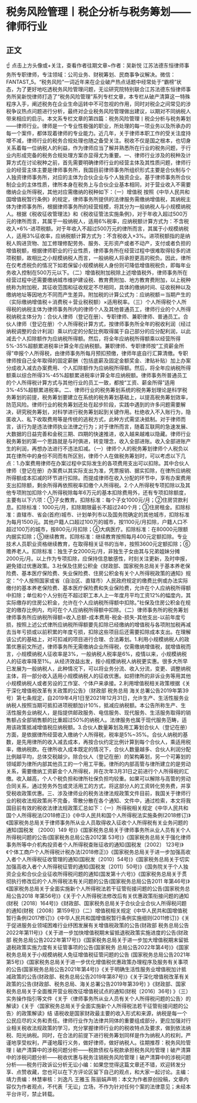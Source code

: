 # 税务风险管理丨税企分析与税务筹划——律师行业
## 正文
☝ 点击上方头像或+关注，查看作者往期文章~作者：吴新悦 江苏法德东恒律师事务所专职律师，专注领域：公司业务、财税筹划、民商事争议解决。微信：FANTAST_5。“税务风险”一词近年来在企业破产热点话题中经常处于“霸榜”状态，为了更好地吃透税务风险管理问题，无讼研究院特别联合江苏法德东恒律师事务所吴新悦律师打造了“税务风险管理”系列专栏文章，本专栏从破产清算这一特殊程序入手，阐述税务在企业生命运转中不可忽视的作用，同时对税企之间常见的涉税争议热点问题进行分析，最终对企业税务风险管理做出建议，以期对不同纳税人带来相应的启示。本文系专栏文章的第四篇：税务风险管理丨税企分析与税务筹划——律师行业。律师是一个专业性极强的职业，所处理的每一项业务以及所承办的每一个案件，都体现着律师的专业能力。近几年，关于律师本职工作的受关注度持增不减，律师行业的税务合规处理也随之备受关注。税收不仅是国之根本，也切身关系着每一位纳税人的利益，作为律师应当了解并熟悉所在行业的税务问题，于行业内形成完备的税务合规处理方案亦显得尤为重要。一、律师行业涉及的税种及计算方式在讨论税种之前，首先需要明确律师行业的经营主体及其性质问题，律师行业的经营主体主要是律师事务所，我国目前律师事务所组织形式主要是合伙制与个人独资律师事务所，对应的主体为合伙企业与个人独资企业。基于律师事务所合伙制企业的主体性质，律所本身在税务上与合伙企业基本相同，对于营业收入不需要缴纳企业所得税，其他对应需缴纳的税种如下：（一）增值税 按照《中华人民共和国增值税暂行条例》的规定，律师事务所提供的法律服务需缴纳增值税，其纳税主体为律师事务所，根据律师事务所的经营规模，将其分为一般纳税人与小规模纳税人。根据《税收征收管理法》和《税收征管法实施条例》，对于年收入超过500万元的律所而言，其属于一般纳税人，适用6%税率，应纳税额计算方式为：不含税收入×6%-进项税额。对于年收入不超过500万元的律所而言，其属于小规模纳税人，适用3%征收率，应纳税额计算方式为：不含税收入×3%。进项税额指的是纳税人购进货物、加工修理修配劳务、服务、无形资产或者不动产，支付或者负担的增值税额，根据律师职业的行业性质，律师事务所在经营过程中很难取得较多的进项税额，故相比之小规模纳税人而言，一般纳税人将承担更高的税负。因此，律所在仅考虑税负的情况下如若保留小规模纳税人身份则可降低增值税税负，即每年业务收入控制在500万元以下。（二）增值税附加税除上述增值税外，律师事务所在经营过程中还需要缴纳城市维护建设税、教育费附加、地方教育费附加，以上税种统称为附加税，其征收范围和征收规定不尽相同，具体的缴纳时间、征收税种以及缴纳地址等因地方不同而产生差异。附加税的计算公式为：应纳税额＝当期产生的（实际缴纳增值税＋消费税＋营业税税额）×适用税率。（三）个人所得税个人所得税的纳税主体为律师事务所内的律师个人及其他普通员工，律师行业的个人所得税纳税主体分为：合伙人律师（登记在册）、专职律师、兼职律师、普通员工。合伙人律师（登记在册）个人所得税计算方式，按律师事务所全年的税收利润（经过纳税调整的会计利润）乘以约定的分配比例取得属于自己部分的应分配利润，以此减去个人扣除额作为应纳税所得额。然后，将全年应纳税所得额乘以经营所得5%-35%超额累进税率计算全年应纳税额。兼职律师、专职律师按“工资薪金所得”申报个人所得税，由律师事务所每月预扣预缴，律师年底自行汇算清缴。专职律师按自己全年取得的固定薪酬（包括底薪及固定金额奖金、津贴补贴）加上办案分成收入减去办案费用、个人扣除额作为应纳税所得额。然后，将全年应纳税所得额乘以综合所得3%-45%超额累进税率计算全年应纳税额。律师事务所普通员工的个人所得税计算方式与其他行业的员工一致，都按“工资、薪金所得”适用3%-45%超额累进税率。二、律师行业的税务筹划系统的税务筹划理论是科学税务筹划的前提，税务筹划要建立在系统的税务筹划基础上，以提高税务筹划效率，防范风险。律师行业的税务筹划还处在起步阶段，实践中遇到的许多问题需要解决，研究税务筹划，对科学进行税务筹划起到关键作用。杜绝收入不入账行为，隐匿收入、私下收取费用等是传统的逃税方式，此种方式需坚决抵制。对于律师而言，该行为是违法律师执业法律之行为；对于律所而言，随着互联网的急速发展、大数据的日益完善和金税三期、四期的快速推进，收入越来越难以隐藏。律师行业税务筹划的第一个思路就是与时俱进，转变理念，收入全部进账。收入全部进账产生的利润，再想办法进行不违法扣减。（一）律师个人的税务筹划律师个人税负以其在律所中的身份不同而有所区别，律师个人在做税务筹划时，可以考虑以下几点：1.办案费用律师在办案过程中实际发生的各项费用支出可以扣除。其中合伙人律师（登记在册）办案费以其实际支出为准，凭票报销、据实扣除，在律所应纳税所得额成本扣减的环节进行扣除。而提成律师在收入分配的环节中，享有办案费用支出扣除额，剩余所得再依照税率扣缴个人所得税。2.个人所得税专项扣除以及其他专项附加扣除个人所得税除每年6万元的基本扣除费用外，还有专项扣除额度，主要有以下六项：①子女教育。扣除标准：每个子女1000元/月；②住房贷款利息。扣除标准：1000元/月，扣除期限最长不超过240个月；③住房租金。扣除标准：直辖市、省会(首府)城市、计划单列市以及国务院确定的其他城市，扣除标准为每月1500元。其他户籍人口超过100万的城市，按1100元/月扣除，户籍人口不超过100万的城市，按800元/月扣除；④大病医疗。扣除标准：在80000元限额内据实扣除；⑤继续教育。扣除标准：继续教育按照每月400元定额扣除。专业技术人员职业资格继续教育，在取得相关证书的当年，按照3600元定额扣除；⑥赡养老人。扣除标准：独生子女2000元/月，非独生子女由其与兄弟姐妹分摊2000元/月。以上作为专项扣除，应保持信息敏感性，时刻关注更新，及时申报，避免错过优惠政策。3.社保及住房公积金《财政部、国家税务总局关于基本养老保险费、基本医疗保险费、失业保险费、住房公积金有关个人所得税政策的通知》规定：“个人按照国家或省（自治区、直辖市）人民政府规定的缴费比例或办法实际缴付的基本养老保险费、基本医疗保险费和失业保险费，允许在个人应纳税所得额中扣除；单位和个人分别在不超过职工本人上一年度月平均工资12%的幅度内，其实际缴存的住房公积金，允许在个人应纳税所得额中扣除。”社保及住房公积金在规定的缴存比例内，均可在个人应纳税所得额中扣除。（二）律师事务所的税务筹划律师事务所应纳税所得额=收入总额-成本费用-税金-损失-其他支出-以前年度亏损，按照上述公式律所应纳税所得额要先扣除已经缴纳的增值税与各项附加税再减去当年亏损或以前积累的年度亏损，扣除这些项目后还需要扣除成本支出。在理解该公式的基础上，对可扣减的项目进行合理、合法筹划。1.利用小规模纳税人的政策优惠前文所述，律师事务所无需缴纳企业所得税，仅需缴纳增值税，就增值税而言，小规模纳税人征收率是3%，一般纳税人税率是6%，疫情以来，小规模纳税人的征收率降至1%。从经济效益出发，按小规模纳税人纳税更实惠。很多大所早已发展为一般纳税人，此种情况下，可以将业务分流、收入分流，变更、调整纳税主体，将一部分收入适用小规模纳税人的征收优惠。如把律所的非诉业务等用其他小规模纳税人或者另设的工作室、个体户来承接。2.利用增值税相关政策根据《关于深化增值税改革有关政策的公告》（财政部 税务总局 海关总署公告2019年第39号）第七条规定，自2019年4月1日至2021年12月31日，允许生产、生活性服务业纳税人按照当期可抵扣进项税额加计10%，抵减应纳税额。本公告所称生产、生活性服务业纳税人，是指提供邮政服务、电信服务、现代服务、生活服务取得的销售额占全部销售额的比重超过50%的纳税人。法律服务也属于现代服务范畴，适用该政策抵减增值税应纳税额。3.合伙人数量筹划及用工筹划合伙人（登记在册）方面，是依据律所经营收入缴纳个人所得税，税率是5%~35%。合伙人纳税的基数，是先用律所的收入减去成本，再按合伙约定比例计算到每个合伙人，乘适用税率，缴纳税款。在律所收入成本既定的情况下，合伙人数量越多、合伙人利润分配比例越平均，总体交税越少。除合伙人（登记在册）的架构筹划，另一个可筹划的领域即为律所内部其他员工的一个用工平衡。律所的内部高管与律所建立的是劳动关系，需要缴纳工资薪金个人所得税，并在次年3月31日之前进行个人所得税的汇缴。收入越高，个人个税负担和律所社保负担均较重。如果可以解除与高管的劳动合同关系，通过劳务外包或灵活用工的方式，将这部分人的工资转化劳务费，并享受税收政策优惠。三、涉及律师业的税务法律法规政策文件目前，我国关于律师行业的税收法规政策尚不完备，零散分散在各个通知、文件中，通过检索，本文将我国目前有效的税收法律法规政策汇总如下：（一）所得税相关规定《中华人民共和国个人所得税法(2018修正)》《中华人民共和国个人所得税法实施条例(2018修订)》《国家税务总局关于律师事务所从业人员取得收入征收个人所得税有关业务问题的通知(国税发 〔2000〕149 号)》《国家税务总局关于律师事务所从业人员有关个人所得税问题的公告(国家税务总局公告2012第 53号)》《国家税务总局关于强化律师事务所等中介机构投资者个人所得税查账征收的通知(国税发〔2002〕 123号)》《个体工商户个人所得税计税办法(2018修正)》《国家税务总局关于进一步加强高收入者个人所得税征收管理的通知(国税发〔2010〕54号)》《国家税务总局关于切实加强高收入者个人所得税征管的通知(国税发〔2011〕50号)》《国务院关于个人独资企业和合伙企业征收所得税问题的通知(国发第十六号)》《国家税务总局关于贯彻执行修改后的个人所得税法有关问题的公告(国家税务总局公告2011 年第46号)》《国家税务总局关于全面实施新个人所得税法若干征管衔接问题的公告(国家税务总局公告2018 年第56号)》《关于个人所得税法修改后有关优惠政策衔接问题的通知(财税〔2018〕164号)》《财政部、国家税务总局关于合伙企业合伙人所得税问题的通知(财税〔2008〕第159号)》（二）增值税相关规定《中华人民共和国增值税暂行条例(2017修订)》《中华人民共和国增值税暂行条例实施细则(2011修订)》《关于促进服务业领域困难行业纾困发展有关增值税政策的公告(财政部 税务总局公告2022年第11号)》《关于进一步加快增值税期末留抵退税政策实施进度的公告(财政部 税务总局公告2022年第17号)》《国家税务总局关于进一步加大增值税期末留抵退税政策实施力度有关征管事项的公告(国家税务 总局公告2022年第4号)》《国家税务总局关于小规模纳税人免征增值税征管问题的公告 (国家税务总局公告2021年第5号)》《国家税务总局关于进一步优化增值税优惠政策办理程序及服务有关事项的公告(国家税务总局公告2021年第4号)》《关于明确生活性服务业增值税加计抵减政策的公告(财政部、税务总局公告2019年第87号)》《关于深化增值税改革有关政策的公告(财政部、税务总局、海关总署公告2019年第39号) 》《财政部、国家税务总局关于全面推开营业税改征增值税试点的通知(财税〔2016〕36号) 》（三）实务操作指引等文件《关于〈律师事务所从业人员有关个人所得税问题的公告〉的解读》《关于〈国家税务总局关于全面实施新个人所得税法若干征管衔接问题的公告〉的政策解读》结 语税收是国家财政最主要的收入形式和来源，纳税是每一个公民应尽的义务和责任。律师行业作为法律共同体的重要组成部分，更应加强对行业相关税收法规政策的学习，充分掌握律师行业的的税收特点及要求，做到依法纳税、阳光纳税。同时，在合法的前提下进行税务筹划同样是作为纳税人的权利，严谨地享受权利，严谨地履行义务，做好律师，做好纳税人。往期推荐：税务风险管理丨破产清算中的涉税问题分析——税款债权与税款承担税务风险管理丨破产清算中的涉税问题分析——税收优惠与税务注销税务风险管理丨破产清算中的涉税问题分析——税务行政诉讼分析无讼小编：如果您觉得这篇文章还不错，欢迎转发分享、点赞收藏，您也可以在下方评论区留下自己的观点，和大家一起讨论。主编：靖力责编：林慧审核：刘逸凡 王雅玉 陈丽娟声明：本文为作者原创投稿，文章内容仅为作者观点，不代表「无讼」立场，不作为针对任何个案的法律意见；未经本平台许可，禁止转载。